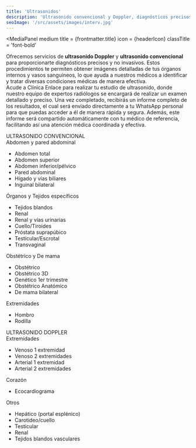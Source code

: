 ```yaml
---
title: 'Ultrasonidos'
description: 'Ultrasonido convencional y Doppler, diagnósticos precisos con tecnología avanzada en nuestra clínica de corta estancia.'
seoImage: '/src/assets/images/interv.jpg'
---
```




<MediaPanel
  medium
  title = {frontmatter.title}
  icon = {headerIcon}
  classTitle = 'font-bold'
>
  <div slot='subtitle' >
    <p>
    Ofrecemos servicios de <strong>ultrasonido Doppler</strong> y <strong>ultrasonido convencional</strong> para proporcionarte diagnósticos precisos y no invasivos. Estos procedimientos te permiten obtener imágenes detalladas de tus órganos internos y vasos sanguíneos, lo que ayuda a nuestros médicos a identificar y tratar diversas condiciones médicas de manera efectiva.
    <br/>
      Acude a Clínica Enlace para realizar tu estudio de ultrasonido, donde nuestro equipo de expertos radiólogos se encargará de realizar un examen detallado y preciso. Una vez completado, recibirás un informe completo de los resultados, el cual será enviado directamente a tu WhatsApp personal para que puedas acceder a él de manera rápida y segura. Además, este informe será compartido automáticamente con tu médico de referencia, facilitando así una atención médica coordinada y efectiva.
    </p>
  </div>
</MediaPanel>
<div class='grid grid-cols-2 gap-x-8 k-section '>
  <div class='col-span-2 md:col-span-1 bg-gray text-neutral-200 antialiased flex items-center flex-col p-4 md:p-12'>
    <div class='typo-header-s font-bold text-center md:typo-header-l mb-0 md:mb-12 '>ULTRASONIDO CONVENCIONAL</div>
    <div class='font-bold mb-3 mt-4'>
      Abdomen y pared abdominal
    </div>
    <ul class='list-disc'>
      <li class='w-fit'>Abdomen total</li>
      <li class='w-fit'>Abdomen superior</li>
      <li class='w-fit'>Abdomen inferior/pélvico</li>
      <li class='w-fit'>Pared abdominal</li>
      <li class='w-fit'>Hígado y vías biliares</li>
      <li class='w-fit'>Inguinal bilateral</li>
    </ul>
    <div class='font-bold mb-3 mt-4'>
      Órganos y Tejidos específicos
    </div>
    <ul class='list-disc'>
      <li class='w-fit'>Tejidos blandos</li>
      <li class='w-fit'>Renal</li>
      <li class='w-fit'>Renal y vías urinarias</li>
      <li class='w-fit'>Cuello/Tiroides</li>
      <li class='w-fit'>Próstata suprapúbico</li>
      <li class='w-fit'>Testicular/Escrotal</li>
      <li class='w-fit'>Transvaginal</li>
    </ul>
    <div class='font-bold mb-3 mt-4'>
      Obstétrico y De mama
    </div>
    <ul class='list-disc'>
      <li class='w-fit'>Obstétrico</li>
      <li class='w-fit'>Obstétrico 3D</li>
      <li class='w-fit'>Genético 1er trimestre</li>
      <li class='w-fit'>Obstétrico Anatómico</li>
      <li class='w-fit'>De mama bilateral</li>
    </ul>
    <div class='font-bold mb-3 mt-4'>
      Extremidades
    </div>
    <ul class='list-disc'>
      <li class='w-fit'>Hombro</li>
      <li class='w-fit'>Rodilla</li>
    </ul>
  </div>
  <div class='col-span-2 md:col-span-1 text-gray bg-neutral-200 antialiased flex items-center flex-col p-4 md:p-12'>
      <div class='typo-header-s font-bold text-center md:typo-header-l mb-0 md:mb-12 '>ULTRASONIDO DOPPLER</div>
      <div class='font-bold mb-3 mt-4'>
        Extremidades
      </div>
      <ul class='list-disc'>
        <li class='w-fit'>Venoso 1 extremidad</li>
        <li class='w-fit'>Venoso 2 extremidades</li>
        <li class='w-fit'>Arterial 1 extremidad</li>
        <li class='w-fit'>Arterial 2 extremidades</li>
      </ul>
      <div class='font-bold mb-3 mt-4'>
        Corazón
      </div>
      <ul class='list-disc'>
        <li class='w-fit'>Ecocardiograma</li>
      </ul>
      <div class='font-bold mb-3 mt-4'>
        Otros
      </div>
      <ul class='list-disc'>
        <li class='w-fit'>Hepático (portal esplénico)</li>
        <li class='w-fit'>Carotideo/cuello</li>
        <li class='w-fit'>Testicular</li>
        <li class='w-fit'>Renal</li>
        <li class='w-fit'>Tejidos blandos vasculares</li>
      </ul>
  </div>
</div>
<ContactPanel/>
